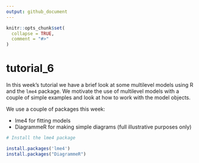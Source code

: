 ```yaml
---
output: github_document
---
```


<!-- README.md is generated from README.Rmd. Please edit that file -->

```r
knitr::opts_chunk$set(
  collapse = TRUE,
  comment = "#>"
)
```

# tutorial_6

In this week's tutorial we have a brief look at some multilevel models using R and the `lme4` package. We motivate the use of multilevel models with a couple of simple examples and look at how to work with the model objects. 


We use a couple of packages this week:

- lme4 for fitting models 
- DiagrammeR for making simple diagrams (full illustrative purposes only)

```r

# Install the lme4 package

install.packages('lme4')
install.packages("DiagrammeR")

```


